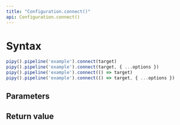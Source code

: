 ```yaml
---
title: "Configuration.connect()"
api: Configuration.connect()
---
```


# Syntax

``` js
pipy().pipeline('example').connect(target)
pipy().pipeline('example').connect(target, { ...options })
pipy().pipeline('example').connect(() => target)
pipy().pipeline('example').connect(() => target, { ...options })
```

## Parameters

<Parameters/>

## Return value

<ReturnValue/>

